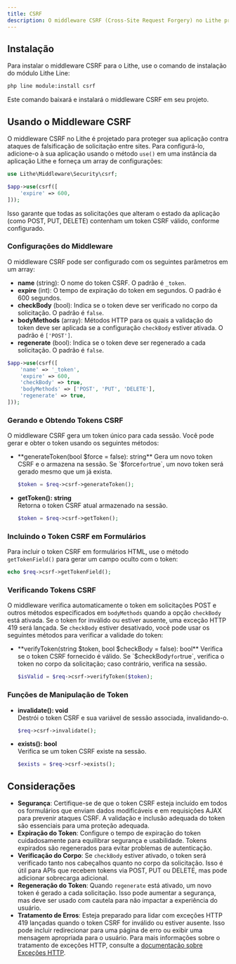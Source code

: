 ```yaml
---
title: CSRF  
description: O middleware CSRF (Cross-Site Request Forgery) no Lithe protege sua aplicação contra ataques que tentam realizar ações em nome do usuário sem sua autorização.  
---
```


## Instalação

Para instalar o middleware CSRF para o Lithe, use o comando de instalação do módulo Lithe Line:

```bash
php line module:install csrf
```

Este comando baixará e instalará o middleware CSRF em seu projeto.

## Usando o Middleware CSRF

O middleware CSRF no Lithe é projetado para proteger sua aplicação contra ataques de falsificação de solicitação entre sites. Para configurá-lo, adicione-o à sua aplicação usando o método `use()` em uma instância da aplicação Lithe e forneça um array de configurações:

```php
use Lithe\Middleware\Security\csrf;

$app->use(csrf([
    'expire' => 600,
]));
```

Isso garante que todas as solicitações que alteram o estado da aplicação (como POST, PUT, DELETE) contenham um token CSRF válido, conforme configurado.

### Configurações do Middleware

O middleware CSRF pode ser configurado com os seguintes parâmetros em um array:

- **name** (string): O nome do token CSRF. O padrão é `_token`.
- **expire** (int): O tempo de expiração do token em segundos. O padrão é 600 segundos.
- **checkBody** (bool): Indica se o token deve ser verificado no corpo da solicitação. O padrão é `false`.
- **bodyMethods** (array): Métodos HTTP para os quais a validação do token deve ser aplicada se a configuração `checkBody` estiver ativada. O padrão é `['POST']`.
- **regenerate** (bool): Indica se o token deve ser regenerado a cada solicitação. O padrão é `false`.

```php
$app->use(csrf([
    'name' => '_token',
    'expire' => 600,
    'checkBody' => true,
    'bodyMethods' => ['POST', 'PUT', 'DELETE'],
    'regenerate' => true,
]));
```

### Gerando e Obtendo Tokens CSRF

O middleware CSRF gera um token único para cada sessão. Você pode gerar e obter o token usando os seguintes métodos:

- **generateToken(bool $force = false): string**  
  Gera um novo token CSRF e o armazena na sessão. Se `$force` for `true`, um novo token será gerado mesmo que um já exista.

  ```php
  $token = $req->csrf->generateToken();
  ```

- **getToken(): string**  
  Retorna o token CSRF atual armazenado na sessão.

  ```php
  $token = $req->csrf->getToken();
  ```

### Incluindo o Token CSRF em Formulários

Para incluir o token CSRF em formulários HTML, use o método `getTokenField()` para gerar um campo oculto com o token:

```php
echo $req->csrf->getTokenField();
```

### Verificando Tokens CSRF

O middleware verifica automaticamente o token em solicitações POST e outros métodos especificados em `bodyMethods` quando a opção `checkBody` está ativada. Se o token for inválido ou estiver ausente, uma exceção HTTP 419 será lançada. Se `checkBody` estiver desativado, você pode usar os seguintes métodos para verificar a validade do token:

- **verifyToken(string $token, bool $checkBody = false): bool**  
  Verifica se o token CSRF fornecido é válido. Se `$checkBody` for `true`, verifica o token no corpo da solicitação; caso contrário, verifica na sessão.

  ```php
  $isValid = $req->csrf->verifyToken($token);
  ```

### Funções de Manipulação de Token

- **invalidate(): void**  
  Destrói o token CSRF e sua variável de sessão associada, invalidando-o.

  ```php
  $req->csrf->invalidate();
  ```

- **exists(): bool**  
  Verifica se um token CSRF existe na sessão.

  ```php
  $exists = $req->csrf->exists();
  ```

## Considerações

- **Segurança**: Certifique-se de que o token CSRF esteja incluído em todos os formulários que enviam dados modificáveis e em requisições AJAX para prevenir ataques CSRF. A validação e inclusão adequada do token são essenciais para uma proteção adequada.
- **Expiração do Token**: Configure o tempo de expiração do token cuidadosamente para equilibrar segurança e usabilidade. Tokens expirados são regenerados para evitar problemas de autenticação.
- **Verificação do Corpo**: Se `checkBody` estiver ativado, o token será verificado tanto nos cabeçalhos quanto no corpo da solicitação. Isso é útil para APIs que recebem tokens via POST, PUT ou DELETE, mas pode adicionar sobrecarga adicional.
- **Regeneração do Token**: Quando `regenerate` está ativado, um novo token é gerado a cada solicitação. Isso pode aumentar a segurança, mas deve ser usado com cautela para não impactar a experiência do usuário.
- **Tratamento de Erros**: Esteja preparado para lidar com exceções HTTP 419 lançadas quando o token CSRF for inválido ou estiver ausente. Isso pode incluir redirecionar para uma página de erro ou exibir uma mensagem apropriada para o usuário. Para mais informações sobre o tratamento de exceções HTTP, consulte a [documentação sobre Exceções HTTP](/docs/digging-deep/http-exceptions).
